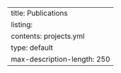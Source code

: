 ---
title: Publications
listing:
  contents: projects.yml
  type: default
  max-description-length: 250
---